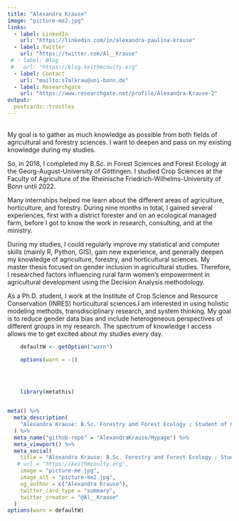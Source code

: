 ```yaml
---
title: "Alexandra Krause"
image: "picture-me2.jpg"
links:
  - label: LinkedIn
    url: "https://linkedin.com/in/alexandra-paulina-krause"
  - label: Twitter
    url: "https://twitter.com/Al__Krause"
 # - label: Blog
 #   url: "https://blog.keithmcnulty.org"
  - label: Contact
    url: "mailto:s7alkrau@uni-bonn.de"
  - label: Researchgate
    url: "https://www.researchgate.net/profile/Alexandra-Krause-2"
output:
  postcards::trestles
---
```


<br>
My goal is to gather as much knowledge as possible from both fields of agricultural and forestry sciences. I want to deepen and pass on my existing knowledge during my studies.

So, in 2018, I completed my B.Sc. in Forest Sciences and Forest Ecology at the Georg-August-University of Göttingen. I studied Crop Sciences at the Faculty of Agriculture of the Rheinische Friedrich-Wilhelms-University of Bonn until 2022. 

Many internships helped me learn about the different areas of agriculture, horticulture, and forestry. During nine months in total, I gained several experiences, first with a district forester and on an ecological managed farm, before I got to know the work in research, consulting, and at the ministry.

During my studies, I could regularly improve my statistical and computer skills (mainly R, Python, GIS), gain new experience, and generally deepen my knowledge of agriculture, forestry, and horticultural sciences. 
My master thesis focused on gender inclusion in agricultural studies. Therefore, I researched factors influencing rural farm women’s empowerment in agricultural development using the Decision Analysis methodology.

As a Ph.D. student, I work at the Institute of Crop Science and Resource Conservation (INRES) horticultural sciences.I am interested in using holistic modeling methods, transdisciplinary research, and system thinking. My goal is to reduce gender data bias and include heterogeneous perspectives of different groups in my research. The spectrum of knowledge I access allows me to get excited about my studies every day.


```r
    defaultW <- getOption("warn") 

    options(warn = -1) 


    
    
    library(metathis)


meta() %>%
  meta_description(
    "Alexandra Krause: B.Sc. Forestry and Forest Ecology ; Student of Crop Science (Master), University Bonn"
  ) %>% 
  meta_name("github-repo" = "AlexandraKrause/Mypage") %>% 
  meta_viewport() %>% 
  meta_social(
    title = "Alexandra Krause: B.Sc. Forestry and Forest Ecology ; Student of Crop Science (Master), University Bonn",
   # url = "https://keithmcnulty.org",
    image = "picture-me.jpg",
    image_alt = "picture-me2.jpg",
    og_author = c("Alexandra Krause"),
    twitter_card_type = "summary",
    twitter_creator = "@Al__Krause"
  )
options(warn = defaultW)
```
